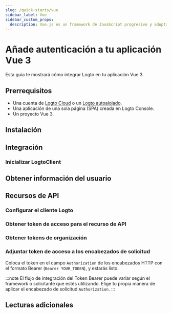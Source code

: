 ```yaml
---
slug: /quick-starts/vue
sidebar_label: Vue
sidebar_custom_props:
  description: Vue.js es un framework de JavaScript progresivo y adoptable de manera incremental para construir interfaces de usuario en la web.
---
```




# Añade autenticación a tu aplicación Vue 3

Esta guía te mostrará cómo integrar Logto en tu aplicación Vue 3.

<GuideTip />

## Prerrequisitos

- Una cuenta de [Logto Cloud](https://cloud.logto.io) o un [Logto autoalojado](/introduction/set-up-logto-oss).
- Una aplicación de una sola página (SPA) creada en Logto Console.
- Un proyecto Vue 3.

## Instalación

<Installation />

## Integración

### Inicializar LogtoClient

<InitClient />

<ImplementSignInAndSignOut />

<Checkpoint />

## Obtener información del usuario

<GetUserInformation />

## Recursos de API

<ApiResourcesDescription />

### Configurar el cliente Logto

<ConfigApiResources />

### Obtener token de acceso para el recurso de API

<FetchAccessTokenForApiResources />

### Obtener tokens de organización

<FetchOrganizationTokenForUser />

### Adjuntar token de acceso a los encabezados de solicitud

Coloca el token en el campo `Authorization` de los encabezados HTTP con el formato Bearer (`Bearer YOUR_TOKEN`), y estarás listo.

:::note
El flujo de integración del Token Bearer puede variar según el framework o solicitante que estés utilizando. Elige tu propia manera de aplicar el encabezado de solicitud `Authorization`.
:::

## Lecturas adicionales

<FurtherReadings />
